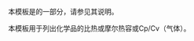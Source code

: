 {{Documentation subpage}}
本模板是{{tl|Chembox}}的一部分，请参见其说明。

本模板用于列出化学品的比热或摩尔热容或Cp/Cv（气体）。

<includeonly>
[[Category:化学信息框模板|{{PAGENAME}}]]
</includeonly>
